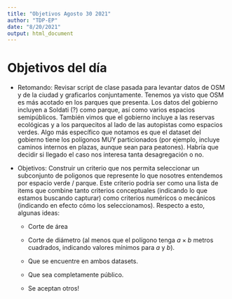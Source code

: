 ```yaml
---
title: "Objetivos Agosto 30 2021"
author: "TDP-EP"
date: "8/20/2021"
output: html_document
---
```


# Objetivos del día

* Retomando: Revisar script de clase pasada para levantar datos de OSM y de la ciudad y graficarlos conjuntamente. Tenemos ya visto que OSM es más acotado en los parques que presenta. Los datos del gobierno incluyen a Soldati (?) como parque, así como varios espacios semipúblicos. También vimos que el gobierno incluye a las reservas ecológicas y a los parquecitos al lado de las autopistas como espacios verdes. Algo más específico que notamos es que el dataset del gobierno tiene los polígonos MUY particionados (por ejemplo, incluye caminos internos en plazas, aunque sean para peatones). Habría que decidir si llegado el caso nos interesa tanta desagregación o no.

* Objetivos: Construir un criterio que nos permita seleccionar un subconjunto de poligonos que represente lo que nosotres entendemos por espacio verde / parque. Este criterio podría ser como una lista de items que combine tanto criterios conceptuales (indicando lo que estamos buscando capturar) como criterios numéricos o mecánicos (indicando en efecto cómo los seleccionamos). Respecto a esto, algunas ideas:

  - Corte de área

  - Corte de diámetro (al menos que el polígono tenga $a \times b$ metros cuadrados, indicando valores mínimos para $a$ y $b$).

  - Que se encuentre en ambos datasets.

  - Que sea completamente público.

  - Se aceptan otros!
